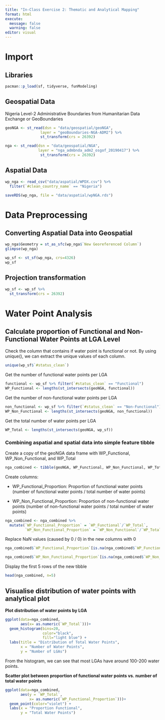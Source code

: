 ```yaml
---
title: "In-Class Exercise 2: Thematic and Analytical Mapping"
format: html
execute: 
  message: false
  warning: false
editor: visual
---
```


# Import

## Libraries

```r
pacman::p_load(sf, tidyverse, funModeling)
```

## Geospatial Data

Nigeria Level-2 Administrative Boundaries from Humanitarian Data Exchange or GeoBoundaries

```r
geoNGA <- st_read(dsn = "data/geospatial/geoNGA", 
                layer = "geoBoundaries-NGA-ADM2") %>%
                st_transform(crs = 26392)
```

```r
nga <- st_read(dsn = "data/geospatial/NGA", 
               layer = "nga_admbnda_adm2_osgof_20190417") %>%
                st_transform(crs = 26392)
```

## Aspatial Data

```r
wp_nga <- read_csv("data/aspatial/WPDX.csv") %>%
  filter(`#clean_country_name` == "Nigeria")
```

```r
saveRDS(wp_nga, file = "data/aspatial/wpNGA.rds")
```

# Data Preprocessing

## Converting Aspatial Data into Geospatial

```r
wp_nga$Geometry = st_as_sfc(wp_nga$`New Georeferenced Column`)
glimpse(wp_nga)
```

```r
wp_sf <- st_sf(wp_nga, crs=4326)
wp_sf
```

## Projection transformation

```r
wp_sf <- wp_sf %>%
  st_transform(crs = 26392)
```

# Water Point Analysis

## Calculate proportion of Functional and Non-Functional Water Points at LGA Level

Check the column that contains if water point is functional or not. By using unique(), we can extract the unique values of each column.

```r
unique(wp_sf$`#status_clean`)
```

Get the number of functional water points per LGA

```r
functional <- wp_sf %>% filter(`#status_clean` == "Functional") 
WP_Functional <- lengths(st_intersects(geoNGA, functional))
```

Get the number of non-functional water points per LGA

```r
non_functional <- wp_sf %>% filter(`#status_clean` == "Non-Functional")
WP_Non_Functional <- lengths(st_intersects(geoNGA, non_functional))
```

Get the total number of water points per LGA

```r
WP_Total <- lengths(st_intersects(geoNGA, wp_sf))
```

### Combining aspatial and spatial data into simple feature tibble

Create a copy of the geoNGA data frame with WP_Functional, WP_Non_Functional, and WP_Total

```r
nga_combined <- tibble(geoNGA, WP_Functional, WP_Non_Functional, WP_Total)
```

Create columns:

-   WP_Functional_Proportion: Proportion of functional water points (number of functional water points / total number of water points)

-   WP_Non_Functional_Proportion: Proportion of non-functional water points (number of non-functional water points / total number of water points)

```r
nga_combined <- nga_combined %>%
  mutate(`WP_Functional_Proportion` = `WP_Functional`/`WP_Total`,
         `WP_Non_Functional_Proportion` = `WP_Non_Functional`/`WP_Total`)
```

Replace NaN values (caused by 0 / 0) in the new columns with 0

```r
nga_combined$`WP_Functional_Proportion`[is.na(nga_combined$`WP_Functional_Proportion`)] = 0

nga_combined$`WP_Non_Functional_Proportion`[is.na(nga_combined$`WP_Non_Functional_Proportion`)] = 0
```

Display the first 5 rows of the new tibble

```r
head(nga_combined, n=5)
```

## Visualise distribution of water points with analytical plot

**Plot distribution of water points by LGA**

```r
ggplot(data=nga_combined, 
       aes(x= as.numeric(`WP_Total`)))+
  geom_histogram(bins=20, 
                 color="black", 
                 fill="light blue") +
  labs(title = "Distribution of Total Water Points",
       x = "Number of Water Points",
       y = "Number of LGAs")
```

From the histogram, we can see that most LGAs have around 100-200 water points.

**Scatter plot between proportion of functional water points vs. number of total water points**

```r
ggplot(data=nga_combined, 
       aes(y = `WP_Total`, 
           x= as.numeric(`WP_Functional_Proportion`)))+
  geom_point(color="violet") +
  labs(x = "Proportion Functional",
       y = "Total Water Points")
```
